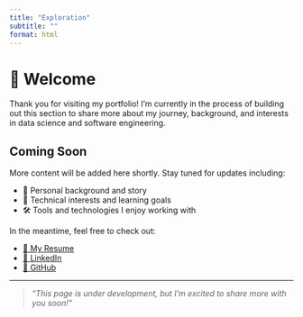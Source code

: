 ```yaml
---
title: "Exploration"
subtitle: ""
format: html
---
```


# 👋 Welcome

Thank you for visiting my portfolio! I'm currently in the process of building out this section to share more about my journey, background, and interests in data science and software engineering.

## Coming Soon

More content will be added here shortly. Stay tuned for updates including:

- 📘 Personal background and story  
- 🧠 Technical interests and learning goals  
- 🛠️ Tools and technologies I enjoy working with  

In the meantime, feel free to check out:

- [📄 My Resume](Joshua%20Macias%20Vmock%20Resume.pdf){target=_blank}  
- [💼 LinkedIn](https://linkedin.com/in/joshua-macias-01655017a){target=_blank}  
- [🐙 GitHub](https://github.com/joshuaamacias){target=_blank}  

---

> *“This page is under development, but I'm excited to share more with you soon!”*
